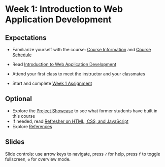 # Week 1: Introduction to Web Application Development

## Expectations

- Familiarize yourself with the course: [Course Information](/guides-and-references/course-info) and [Course Schedule](/)
- Read [Introduction to Web Application Development](/week-1/intro-web-app-dev)

- Attend your first class to meet the instructor and your classmates
- Start and complete [Week 1 Assignment](/week-1/assignment)

## Optional

- Explore the [Project Showcase](/student-work/showcase) to see what former students have built in this course
- If needed, read [Refresher on HTML, CSS, and JavaScript](/week-1/refresher)
- Explore [References](/guides-and-references/references)



## Slides


<Slideshow file="/week-1/slides" />

Slide controls: use arrow keys to navigate, press `?` for help, press `f` to toggle fullscreen, `o` for overview mode.

